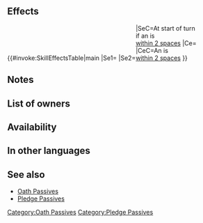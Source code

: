 {{Passive
|name=Def/Res Pledge
|type=C
|exclusive=0
|canUseWeapon={{WeaponList|All}}
|canUseMove={{MoveList|Infantry}}
|properties=random_owner
|1name=Def/Res Pledge
|alt1name=Def Res Pledge
|1tagid=SID_守備魔防の信条4
|1effect=At start of turn, if unit is within 2 spaces of an ally, grants Def/Res+6 and "Special cooldown charge +1 to unit per attack during combat (only highest value applied; does not stack)" to unit for 1 turn. If unit is within 2 spaces of an ally, grants Def/Res+3 to unit during combat.
|1cost=300
|1required=Def/Res Oath 3
}}
==Effects==
{{#invoke:SkillEffectsTable|main
|Se1={{Eft|Bonus|Def/Res|6}}
|Se2=<span style="width:10em;display:inline-block"/>{{SEt|Special Cooldown Charge +1}}
|SeC=At start of turn<br>if an {{Tgt|Ally}} is<br>[[within 2 spaces]]
|Ce={{Eft|Temporary buffs|Def/Res|3}}
|CeC=An {{Tgt|Ally}} is<br>[[within 2 spaces]]
}}

==Notes==
{{Bonuses}}
{{Special Cooldown Charge +1}}
{{Temporary buffs}}
==List of owners==
{{Skill Hero List}}
{{NoInheritHeroes}}

==Availability==
{{PassiveFocusList}}
{{PassiveDistributionList}}
{{PassiveCombatManualList}}
==In other languages==
{{OtherLanguages
|english=Def/Res Pledge
|japanese=守備魔防の信条
|german=Ver./Res.-Schwur
|spanishEU=Promesa Def/Res
|spanishLA=Promesa Def./Res.
|french=Serment Déf/Rés
|italian=Promessa D/R
|chineseTW=防守魔防的信念
|portuguese=Jura Def./Res.
}}
==See also==
{{See also skills|cond=(Description LIKE '%Special cooldown charge +1 per attack%to%for 1 turn%' OR Description LIKE '%"Grants Special cooldown charge +1 per attack%' OR Description LIKE '%"Special cooldown charge +1 per attack%') AND Exclusive='1'}}
* [[Oath Passives]]
* [[Skill families/C Passives#Pledge|Pledge Passives]]
{{Passives Navbox|C}}
[[Category:Oath Passives]][[Category:Pledge Passives]]
